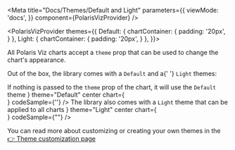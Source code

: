 

<Meta
  title="Docs/Themes/Default and Light"
  parameters={{
    viewMode: 'docs',
  }}
  component={PolarisVizProvider}
/>

<PolarisVizProvider
    themes={{
      Default: {
        chartContainer: {
          padding: '20px',
        }
      },
      Light: {
        chartContainer: {
          padding: '20px',
        }
      },
    }}>
<div style={{ margin: '0 auto', maxWidth: '800px', color: 'white'}}>

<Title>💅 Themes</Title>

<p>
  All Polaris Viz charts accept a <code>theme</code> prop that can be used to
  change the chart's appearance.
</p>
<p>
  Out of the box, the library comes with a <code>Default</code> and a{' '}
  <code>Light</code> themes:
</p>
<div
  style={{
    display: 'grid',
    gridGap: '20px',
    gridTemplateColumns: 'repeat(auto-fit, minmax(250px, 1fr))',
  }}
>
  <ComponentContainer
    title="Default Theme"
    description={
      <>
        If nothing is passed to the <code>theme</code> prop of the chart, it
        will use the <code>Default</code> theme
      </>
    }
    theme="Default"
    center
    chart={
      <div style={{width: '250px', height: '140px'}}>
        <SampleSparkLineChart />
      </div>
    }
    codeSample={'<SparkLineChart />'}
  />
  <ComponentContainer
    title="Light Theme"
    description={
      <>
        The library also comes with a <code>Light</code> theme that can be
        applied to all charts
      </>
    }
    theme="Light"
    center
    chart={
      <div style={{width: '250px', height: '140px'}}>
        <SampleSparkLineChart theme="Light" />
      </div>
    }
    codeSample={"<SparkLineChart theme='Light'/>"}
  />
</div>

<p>
  You can read more about customizing or creating your own themes in the
  <a href="/docs/docs-themes-customizing--page"> 👉 Theme customization page</a>
</p>

</div>

</PolarisVizProvider>
